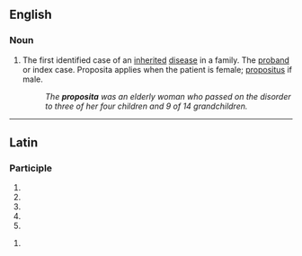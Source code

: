==English==

===Noun===
{{en-noun|propositae}}

# The first identified case of an [[inherited]] [[disease]] in a family. The [[proband]] or index case. Proposita applies when the patient is female; [[propositus]] if male.
#: ''The '''proposita''' was an elderly woman who passed on the disorder to three of her four children and 9 of 14 grandchildren.''

----

==Latin==

===Participle===
{{la-part-form|prōposita}}

# {{inflection of|propositus|prōpositus|nom|f|s|lang=la}}
# {{inflection of|propositus|prōpositus|nom|n|p|lang=la}}
# {{inflection of|propositus|prōpositus|acc|n|p|lang=la}}
# {{inflection of|propositus|prōpositus|voc|f|s|lang=la}}
# {{inflection of|propositus|prōpositus|voc|n|p|lang=la}}

{{la-part-form|prōpositā}}

# {{inflection of|propositus|prōpositus|abl|f|s|lang=la}}